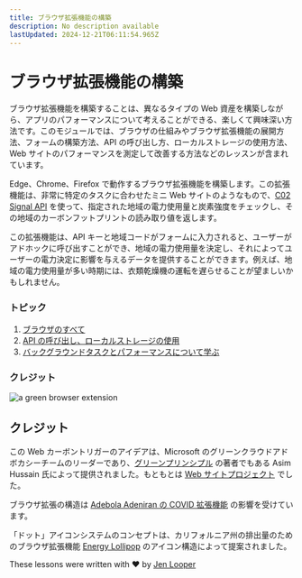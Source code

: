 ```yaml
---
title: ブラウザ拡張機能の構築
description: No description available
lastUpdated: 2024-12-21T06:11:54.965Z
---
```


# ブラウザ拡張機能の構築

ブラウザ拡張機能を構築することは、異なるタイプの Web 資産を構築しながら、アプリのパフォーマンスについて考えることができる、楽しくて興味深い方法です。このモジュールでは、ブラウザの仕組みやブラウザ拡張機能の展開方法、フォームの構築方法、API の呼び出し方、ローカルストレージの使用方法、Web サイトのパフォーマンスを測定して改善する方法などのレッスンが含まれています。

Edge、Chrome、Firefox で動作するブラウザ拡張機能を構築します。この拡張機能は、非常に特定のタスクに合わせたミニ Web サイトのようなもので、[C02 Signal API](https://www.co2signal.com) を使って、指定された地域の電力使用量と炭素強度をチェックし、その地域のカーボンフットプリントの読み取り値を返します。

この拡張機能は、API キーと地域コードがフォームに入力されると、ユーザーがアドホックに呼び出すことができ、地域の電力使用量を決定し、それによってユーザーの電力決定に影響を与えるデータを提供することができます。例えば、地域の電力使用量が多い時期には、衣類乾燥機の運転を遅らせることが望ましいかもしれません。

### トピック

1. [ブラウザのすべて](../1-about-browsers/translations/README.ja.md)
2. [API の呼び出し、ローカルストレージの使用](../2-forms-browsers-local-storage/translations/README.ja.md)
3. [バックグラウンドタスクとパフォーマンスについて学ぶ](../3-background-tasks-and-performance/translations/README.ja.md)

### クレジット

![a green browser extension](../extension-screenshot.png)

## クレジット

この Web カーボントリガーのアイデアは、Microsoft のグリーンクラウドアドボカシーチームのリーダーであり、[グリーンプリンシプル](https://principles.green/) の著者でもある Asim Hussain 氏によって提供されました。もともとは [Web サイトプロジェクト](https://github.com/jlooper/green) でした。

ブラウザ拡張の構造は [Adebola Adeniran の COVID 拡張機能](https://github.com/onedebos/covtension) の影響を受けています。

「ドット」アイコンシステムのコンセプトは、カリフォルニア州の排出量のためのブラウザ拡張機能 [Energy Lollipop](https://energylollipop.com/) のアイコン構造によって提案されました。

These lessons were written with ♥️ by [Jen Looper](https://www.twitter.com/jenlooper)


